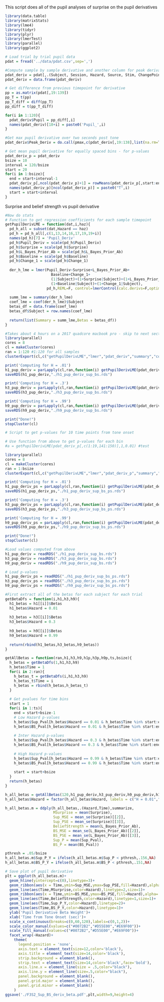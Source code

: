 This script does all of the pupil analyses of surprise on the pupil derivatives
```r
library(data.table)
library(matrixStats)
library(lme4)
library(tidyr)
library(plyr)
library(lmerTest)
library(parallel)
library(ggplot2)

# Load trial by trial pupil data
pdat = fread('../data/pdat.csv',sep=',')

#Compute sample by sample derivative and another column for peak derivative
pdat_deriv = pdat[,.(Subject, Session, Hazard, Source, Stim, ChangePoint, TSCP,StimSwitch,Resp,RespSwitch,Correct,Missing, L_Bayes_Prior_Ab,Surprise, Baseline, Baseline_1, Change, Change_1)]
pdat_deriv = data.frame(pdat_deriv)

# Get difference from previous timepoint for derivative
pp = as.matrix(pdat[,19:139])
pp_T = t(pp)
pp_T_diff = diff(pp_T)
pp_diff = t(pp_T_diff)

for(i in 1:120){
  pdat_deriv$Pupil = pp_diff[,i]
  names(pdat_deriv)[18+i] = paste0('Pupil_',i)
}

#Get max pupil derivative over two seconds post tone
pdat_deriv$Peak_Deriv = do.call(pmax,c(pdat_deriv[,19:138],list(na.rm=T)))

# Get mean pupil derivative for equally spaced bins - for p-values
pdat_deriv_p = pdat_deriv
bsize = 10
interval = 120/bsize
start = 20
for(i in 1:bsize){
  end = start+interval-1
  pdat_deriv_p[,ncol(pdat_deriv_p)+1] = rowMeans(pdat_deriv_p[,start:end],na.rm=T)
  names(pdat_deriv_p)[ncol(pdat_deriv_p)] = paste0("T",i)
  start = start+interval
}
```

Surprise and belief strength vs pupil derivative
```r
#Now do stats
# Function to get regression coefficients for each sample timepoint
getPupilDerivLME = function(dat,i,haz){
  pd_h_all = subset(dat,Hazard == haz)
  pd_h = pd_h_all[,c(1,13,14,16,17,19,19+i)]
  names(pd_h)[7] = 'Pupil_Deriv'
  pd_h$Pupil_Deriv = scale(pd_h$Pupil_Deriv)
  pd_h$Surprise = scale(pd_h$Surprise)
  pd_h$L_Bayes_Prior_Ab = scale(pd_h$L_Bayes_Prior_Ab)
  pd_h$Baseline = scale(pd_h$Baseline)
  pd_h$Change_1 = scale(pd_h$Change_1)
  
  der_h_lme = lmer(Pupil_Deriv~Surprise+L_Bayes_Prior_Ab+
                     Baseline+Change_1+
                     (1|Subject)+(1+Surprise|Subject)+(1+L_Bayes_Prior_Ab|Subject)+
                     (1+Baseline|Subject)+(1+Change_1|Subject),
                   pd_h,REML=F, control=lmerControl(calc.derivs=F,optimize='nloptwrap'))
  
  summ_lme = summary(der_h_lme)
  coef_lme = coef(der_h_lme)$Subject
  betas_df = data.frame(coef_lme)
  betas_df$Subject = row.names(coef_lme)
  
  return(list(Summary = summ_lme,Betas = betas_df))
}

#Takes about 4 hours on a 2017 quadcore macbook pro - skip to next section if already run
library(parallel)
cores = 8
cl = makeCluster(cores)
ran = 1:120 #1:120 for all samples
clusterExport(cl,c("getPupilDerivLME","lmer","pdat_deriv","summary","coef","data.frame","lmerControl","ran"))

print('Computing for H = .01')
h1_pup_deriv = parLapply(cl,ran,function(i) getPupilDerivLME(pdat_deriv,i,0.01))
saveRDS(h1_pup_deriv,"./h1_pup_deriv_sup_bs.rds")

print('Computing for H = .3')
h3_pup_deriv = parLapply(cl,ran,function(i) getPupilDerivLME(pdat_deriv,i,0.3))
saveRDS(h3_pup_deriv,"./h3_pup_deriv_sup_bs.rds")

print('Computing for H = .99')
h9_pup_deriv = parLapply(cl,ran,function(i) getPupilDerivLME(pdat_deriv,i,0.99))
saveRDS(h9_pup_deriv,"./h9_pup_deriv_sup_bs.rds")

print("Done!")
stopCluster(cl)
```
```r
# Script to get p-values for 10 time points from tone onset

# Use function from above to get p-values for each bin
#a = getPupilDerivLME(pdat_deriv_p[,c(1:19,141:150)],1,0.01) #test

library(parallel)
cores = 8
cl = makeCluster(cores)
ran = 1:bsize
clusterExport(cl,c("getPupilDerivLME","lmer","pdat_deriv_p","summary","coef","data.frame","lmerControl","ran",'bsize'))

print('Computing for H = .01')
h1_pup_deriv_ps = parLapply(cl,ran,function(i) getPupilDerivLME(pdat_deriv_p[,c(1:19,141:(141+bsize-1))],i,0.01))
saveRDS(h1_pup_deriv_ps,"./h1_pup_deriv_sup_bs_ps.rds")

print('Computing for H = .3')
h3_pup_deriv_ps = parLapply(cl,ran,function(i) getPupilDerivLME(pdat_deriv_p[,c(1:19,141:(141+bsize-1))],i,0.3))
saveRDS(h3_pup_deriv_ps,"./h3_pup_deriv_sup_bs_ps.rds")

print('Computing for H = .99')
h9_pup_deriv_ps = parLapply(cl,ran,function(i) getPupilDerivLME(pdat_deriv_p[,c(1:19,141:(141+bsize-1))],i,0.99))
saveRDS(h9_pup_deriv_ps,"./h9_pup_deriv_sup_bs_ps.rds")

print("Done!")
stopCluster(cl)
```


```r
#Load values computed from above
h1_pup_deriv = readRDS("./h1_pup_deriv_sup_bs.rds")
h3_pup_deriv = readRDS("./h3_pup_deriv_sup_bs.rds")
h9_pup_deriv = readRDS("./h9_pup_deriv_sup_bs.rds")

# Load p-values
h1_pup_deriv_ps = readRDS("./h1_pup_deriv_sup_bs_ps.rds")
h3_pup_deriv_ps = readRDS("./h3_pup_deriv_sup_bs_ps.rds")
h9_pup_deriv_ps = readRDS("./h9_pup_deriv_sup_bs_ps.rds")

#First extract all of the betas for each subject for each trial
getBetaDfs = function(i,h1,h3,h9){
  h1_betas = h1[[i]]$Betas
  h1_betas$Hazard = 0.01
    
  h3_betas = h3[[i]]$Betas
  h3_betas$Hazard = 0.3
    
  h9_betas = h9[[i]]$Betas
  h9_betas$Hazard = 0.99
  
  return(rbind(h1_betas,h3_betas,h9_betas))
}

getAllBetas = function(ran,h1,h3,h9,h1p,h3p,h9p,ts,bsize){
  h_betas = getBetaDfs(1,h1,h3,h9)
  h_betas$Time = 1
  for(i in 2:ran){
    h_betas_t = getBetaDfs(i,h1,h3,h9)
    h_betas_t$Time = i
    h_betas = rbind(h_betas,h_betas_t)
  }
  
  # Get pvalues for time bins
  start = 1
  for(i in 1:ts){
    end = start+bsize-1
    # Low Hazard p-values
    h_betas$Sup_Pval[h_betas$Hazard == 0.01 & h_betas$Time %in% start:end] = h1p[[i]]$Summary$coefficients[2,5]
    h_betas$BS_Pval[h_betas$Hazard == 0.01 & h_betas$Time %in% start:end] = h1p[[i]]$Summary$coefficients[3,5]
    
    # Inter Hazard p-values
    h_betas$Sup_Pval[h_betas$Hazard == 0.3 & h_betas$Time %in% start:end] = h3p[[i]]$Summary$coefficients[2,5]
    h_betas$BS_Pval[h_betas$Hazard == 0.3 & h_betas$Time %in% start:end] = h3p[[i]]$Summary$coefficients[3,5]
    
    # High Hazard p-values
    h_betas$Sup_Pval[h_betas$Hazard == 0.99 & h_betas$Time %in% start:end] = h9p[[i]]$Summary$coefficients[2,5]
    h_betas$BS_Pval[h_betas$Hazard == 0.99 & h_betas$Time %in% start:end] = h9p[[i]]$Summary$coefficients[3,5]
    
    start = start+bsize
  }
  return(h_betas)
}

h_all_betas = getAllBetas(120,h1_pup_deriv,h3_pup_deriv,h9_pup_deriv,h1_pup_deriv_ps,h3_pup_deriv_ps,h9_pup_deriv_ps,bsize,120/bsize)
h_all_betas$Hazard = factor(h_all_betas$Hazard, labels = c("H = 0.01","H = 0.3","H = 0.99"))

h_all_betas.m = ddply(h_all_betas,.(Hazard,Time),summarize,
                      MSurprise = mean(Surprise),
                      Sup_MSE = mean_se(Surprise)[[2]],
                      Sup_PSE = mean_se(Surprise)[[3]],
                      BeliefStrength = mean(L_Bayes_Prior_Ab),
                      BS_MSE = mean_se(L_Bayes_Prior_Ab)[[2]],
                      BS_PSE = mean_se(L_Bayes_Prior_Ab)[[3]],
                      Sup_P = mean(Sup_Pval),
                      BS_P = mean(BS_Pval))

pthresh = .05/bsize
h_all_betas.m$Sup_P_Y = ifelse(h_all_betas.m$Sup_P < pthresh,.156,NA)
h_all_betas.m$BS_P_Y = ifelse(h_all_betas.m$BS_P < pthresh,.151,NA)

# Save plot of pupil derivative
plt = ggplot(h_all_betas.m)+
  geom_hline(yintercept=c(0),linetype=3)+
  geom_ribbon(aes(x = Time,ymin=Sup_MSE,ymax=Sup_PSE,fill=Hazard),alpha=.3)+
  geom_line(aes(Time,MSurprise,color=Hazard),linetype=2,size=1)+
  geom_ribbon(aes(x = Time,ymin=BS_MSE,ymax=BS_PSE,fill=Hazard),alpha=.3)+
  geom_line(aes(Time,BeliefStrength,color=Hazard),linetype=1,size=1)+
  geom_line(aes(Time,Sup_P_Y,color=Hazard),linetype=2)+
  geom_line(aes(Time,BS_P_Y,color=Hazard),linetype=1)+
  ylab('Pupil Derivative Beta Weight')+
  xlab('Time from Tone Onset (sec)')+
  scale_x_continuous(breaks=c(0,60,120),labels=c(0,1,2))+
  scale_color_manual(values=c("#0072B2","#D55E00","#E69F00"))+
  scale_fill_manual(values=c("#0072B2","#D55E00","#E69F00"))+
  facet_wrap(~Hazard)+
    theme(
      legend.position = 'none',
      axis.text = element_text(size=12,color='black'),
      axis.title = element_text(size=14,color='black'),
      strip.background = element_blank(),
      strip.text = element_text(size=14,color='black',face='bold'),
      axis.line.x = element_line(size = .5,color="black"),
      axis.line.y = element_line(size=.5,color="black"),
      panel.background = element_blank(),
      panel.grid.major = element_blank(),
      panel.grid.minor = element_blank()
    )
ggsave('./F3S2_Sup_BS_deriv_beta.pdf',plt,width=9,height=4)
```